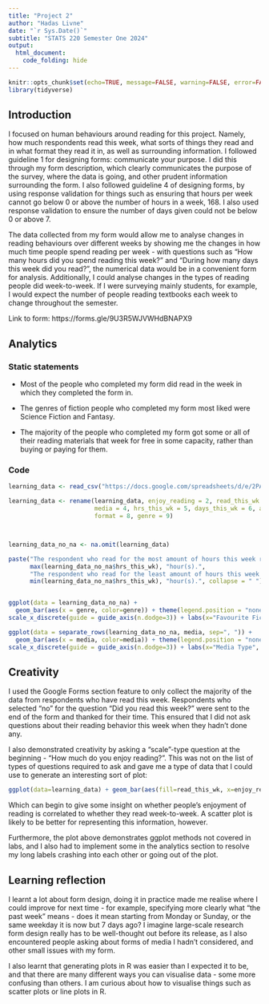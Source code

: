 ```yaml
---
title: "Project 2"
author: "Hadas Livne"
date: "`r Sys.Date()`"
subtitle: "STATS 220 Semester One 2024"
output:
  html_document:
    code_folding: hide
---
```


```r
knitr::opts_chunk$set(echo=TRUE, message=FALSE, warning=FALSE, error=FALSE)
library(tidyverse)
```
## Introduction

I focused on human behaviours around reading for this project. Namely, how much respondents read this week, what sorts of things they read and in what format they read it in, as well as surrounding information. I followed guideline 1 for designing forms: communicate your purpose. I did this through my form description, which clearly communicates the purpose of the survey, where the data is going, and other prudent information surrounding the form. I also followed guideline 4 of designing forms, by using response validation for things such as ensuring that hours per week cannot go below 0 or above the number of hours in a week, 168. I also used response validation to ensure the number of days given could not be below 0 or above 7.

The data collected from my form would allow me to analyse changes in reading behaviours over different weeks by showing me the changes in how much time people spend reading per week - with questions such as "How many hours did you spend reading this week?" and "During how many days this week did you read?", the numerical data would be in a convenient form for analysis. Additionally, I could analyse changes in the types of reading people did week-to-week. If I were surveying mainly students, for example, I would expect the number of people reading textbooks each week to change throughout the semester.

Link to form: https://forms.gle/9U3R5WJVWHdBNAPX9


## Analytics

### Static statements
- Most of the people who completed my form did read in the week in which they completed the form in.

- The genres of fiction people who completed my form most liked were Science Fiction and Fantasy.

- The majority of the people who completed my form got some or all of their reading materials that week for free in some capacity, rather than buying or paying for them.

### Code

```r

learning_data <- read_csv("https://docs.google.com/spreadsheets/d/e/2PACX-1vT8Q1JuHaVX5cWvAAOEddu_xgOZmYJAimbvCJsu1neE_sryJRuU2dT5COnWkrV2CKpOMEymb8gWa0zS/pub?gid=400502560&single=true&output=csv")

learning_data <- rename(learning_data, enjoy_reading = 2, read_this_wk = 3,
                        media = 4, hrs_this_wk = 5, days_this_wk = 6, acquisition = 7,
                        format = 8, genre = 9)



learning_data_no_na <- na.omit(learning_data)

paste("The respondent who read for the most amount of hours this week read for",
      max(learning_data_no_na$hrs_this_wk), "hour(s).",
      "The respondent who read for the least amount of hours this week read for",
      min(learning_data_no_na$hrs_this_wk), "hour(s).", collapse = " ")


ggplot(data = learning_data_no_na) +
  geom_bar(aes(x = genre, color=genre)) + theme(legend.position = "none") +
scale_x_discrete(guide = guide_axis(n.dodge=3)) + labs(x="Favourite Fiction Genre", y="Count", title="Respondents' favourite genre of fiction")

ggplot(data = separate_rows(learning_data_no_na, media, sep=", ")) +
  geom_bar(aes(x = media, color=media)) + theme(legend.position = "none") +
scale_x_discrete(guide = guide_axis(n.dodge=3)) + labs(x="Media Type", y="Count", title="Type of media respondents read in week of response")

```


## Creativity

I used the Google Forms section feature to only collect the majority of the data from respondents who have read this week. Respondents who selected "no" for the question "Did you read this week?" were sent to the end of the form and thanked for their time. This ensured that I did not ask questions about their reading behavior this week when they hadn't done any.

I also demonstrated creativity by asking a "scale"-type question at the beginning - "How much do you enjoy reading?". This was not on the list of types of questions required to ask and gave me a type of data that I could use to generate an interesting sort of plot:

```r

ggplot(data=learning_data) + geom_bar(aes(fill=read_this_wk, x=enjoy_reading)) + labs(fill = "Read this week", x = "Enjoys reading", y="Count", title="How much respondents enjoyed reading", subtitle="on a scale of 1 to 5")


```

Which can begin to give some insight on whether people's enjoyment of reading is correlated to whether they read week-to-week. A scatter plot is likely to be better for representing this information, however.

Furthermore, the plot above demonstrates ggplot methods not covered in labs, and I also had to implement some in the analytics section to resolve my long labels crashing into each other or going out of the plot.

## Learning reflection


I learnt a lot about form design, doing it in practice made me realise where I could improve for next time - for example, specifying more clearly what "the past week" means - does it mean starting from Monday or Sunday, or the same weekday it is now but 7 days ago? I imagine large-scale research form design really has to be well-thought out before its release, as I also encountered people asking about forms of media I hadn't considered, and other small issues with my form.

I also learnt that generating plots in R was easier than I expected it to be, and that there are many different ways you can visualise data - some more confusing than others. I am curious about how to visualise things such as scatter plots or line plots in R.

